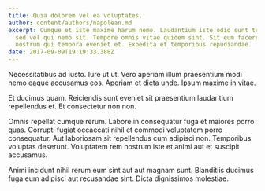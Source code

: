 ```yaml
---
title: Quia dolorem vel ea voluptates.
author: content/authors/napolean.md
excerpt: Cumque et iste maxime harum nemo. Laudantium iste odio sunt temporibus
  sed vel qui nemo sit. Tempore omnis vitae quidem sint. Sit eum facere non
  nostrum qui tempora eveniet et. Expedita et temporibus repudiandae.
date: 2017-09-09T19:19:33.388Z
---
```

Necessitatibus ad iusto. Iure ut ut. Vero aperiam illum praesentium modi nemo eaque accusamus eos. Aperiam et dicta unde. Ipsum maxime in vitae.
 Et ducimus quam. Reiciendis sunt eveniet sit praesentium laudantium repellendus et. Et consectetur non non.
 Omnis repellat cumque rerum. Labore in consequatur fuga et maiores porro quas. Corrupti fugiat occaecati nihil et commodi voluptatem porro consequatur. Aut laboriosam sit repellendus cum adipisci non. Temporibus voluptas deserunt. Voluptatem rem nostrum iste et animi aut et suscipit accusamus.
 Animi incidunt nihil rerum eum sint aut aut magnam sunt. Blanditiis ducimus fuga eum adipisci aut recusandae sint. Dicta dignissimos molestiae.